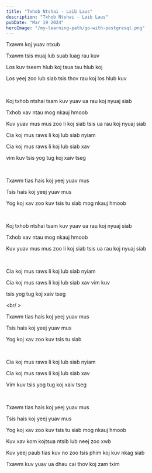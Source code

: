 ```yaml
---
title: "Txhob Ntshai - Laib Laus"
description: "Txhob Ntshai - Laib Laus"
pubDate: "Mar 19 2024"
heroImage: "/my-learning-path/go-with-postgresql.png"
---
```


Txawm koj yuav ntxub

Txawm tsis muaj lub suab luag rau kuv

Los kuv tseem hlub koj tsua tau hlub koj

Los yeej zoo lub siab tsis thov rau koj los hlub kuv

<br />

Koj txhob ntshai tsam kuv yuav ua rau koj nyuaj siab

Txhob xav ntau mog nkauj hmoob

Kuv yuav mus mus zoo li koj siab tsis ua rau koj nyuaj siab

Cia koj mus raws li koj lub siab nyiam

Cia koj mus raws li koj lub siab xav

vim kuv tsis yog tug koj xaiv tseg

<br />

Txawm tias hais koj yeej yuav mus

Tsis hais koj yeej yuav mus

Yog koj xav zoo kuv tsis tu siab mog nkauj hmoob

<br />

Koj txhob ntshai tsam kuv yuav ua rau koj nyuaj siab

Txhob xav ntau mog nkauj hmoob

Kuv yuav mus mus zoo li koj siab tsis ua rau koj nyuaj siab

<br />

Cia koj mus raws li koj lub siab nyiam

Cia koj mus raws li koj lub siab xav vim kuv

tsis yog tug koj xaiv tseg

<br/ >

Txawm tias hais koj yeej yuav mus

Tsis hais koj yeej yuav mus

Yog koj xav zoo kuv tsis tu siab

<br />

Cia koj mus raws li koj lub siab nyiam

Cia koj mus raws li koj lub siab xav

Vim kuv tsis yog tug koj xaiv tseg

<br />

Txawm tias hais koj yeej yuav mus

Tsis hais koj yeej yuav mus

Yog koj xav zoo kuv tsis tu siab mog nkauj hmoob

Kuv xav kom kojtsua ntsib lub neej zoo xwb

Kuv yeej paub tias kuv no zoo tsis phim koj kuv nkag siab

Txawm kuv yuav ua dhau cai thov koj zam txim
